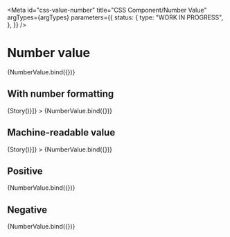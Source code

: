 <!-- @license CC0-1.0 -->


<Meta
  id="css-value-number"
  title="CSS Component/Number Value"
  argTypes={argTypes}
  parameters={{
    status: {
      type: "WORK IN PROGRESS",
    },
  }}
/>

# Number value

<Canvas>
  <Story
    args={{
      ...defaultArgs,
      // A Mersenne prime number
      children: 137438953471,
    }}
    name="Default"
  >
    {NumberValue.bind({})}
  </Story>
</Canvas>

<ArgsTable story="Default" />

## With number formatting

<Canvas>
  <Story
    args={{
      value: 137438953471,
      children: new Intl.NumberFormat("nl-NL").format(137438953471),
    }}
    name="With number formatting"
    decorators={[(Story) => <span lang="nl-NL">{Story()}</span>]}
  >
    {NumberValue.bind({})}
  </Story>
</Canvas>

<ArgsTable story="With number formatting" />

## Machine-readable value

<Canvas>
  <Story
    args={{
      value: 137438953471,
      children: new Intl.NumberFormat("nl-NL").format(137438953471),
    }}
    name="Machine-readable"
    decorators={[(Story) => <span lang="nl-NL">{Story()}</span>]}
  >
    {NumberValue.bind({})}
  </Story>
</Canvas>

<ArgsTable story="Machine-readable" />

## Positive

<Canvas>
  <Story
    args={{
      value: 123,
      children: "123",
      appearance: "positive",
    }}
    name="Positive"
  >
    {NumberValue.bind({})}
  </Story>
</Canvas>

<ArgsTable story="Positive" />

## Negative

<Canvas>
  <Story
    args={{
      value: -123,
      children: "-123",
      appearance: "negative",
    }}
    name="Negative"
  >
    {NumberValue.bind({})}
  </Story>
</Canvas>

<ArgsTable story="Negative" />
